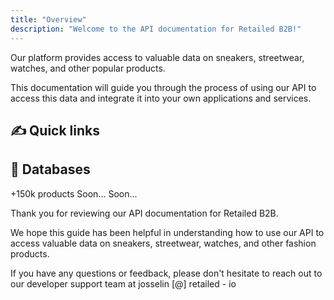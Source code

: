 ```yaml
---
title: "Overview"
description: "Welcome to the API documentation for Retailed B2B!"
---
```


Our platform provides access to valuable data on sneakers, streetwear, watches, and other popular products.

This documentation will guide you through the process of using our API to access this data and integrate it into your own applications and services.

## ✍️ Quick links
<CardGroup cols={3}>
  <Card title="Pricing" icon="money-bill-1-wave" href="/pricing" />
  <Card title="Authentification" icon="shield-keyhole" href="/authentification" />
  <Card title="Integrations" icon="rectangle-terminal" href="/integrations" />
</CardGroup>

## 📙 Databases

<CardGroup cols={3}>
    <Card title="Sneakers" icon="shoe-prints" href="/database/sneakers/get">
        +150k products
    </Card>
    <Card title="Streetwear" icon="shirt" href="/#" disabled>
        Soon...
    </Card>
    <Card title="Watches" icon="watch" href="/#">
        Soon...
    </Card>
</CardGroup>

Thank you for reviewing our API documentation for Retailed B2B.

We hope this guide has been helpful in understanding how to use our API to access valuable data on sneakers, streetwear, watches, and other fashion products.

If you have any questions or feedback, please don't hesitate to reach out to our developer support team at josselin [@] retailed - io



